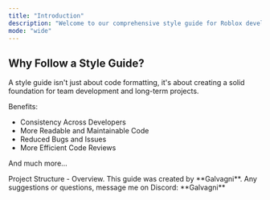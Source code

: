 ```yaml
---
title: "Introduction"
description: "Welcome to our comprehensive style guide for Roblox development! This guide establishes consistent standards and recommended practices for Roblox development, prioritizing readability, maintainability, and performance."
mode: "wide"
---
```


## Why Follow a Style Guide?

A style guide isn't just about code formatting, it's about creating a solid foundation for team development and long-term projects.

Benefits:

- Consistency Across Developers
- More Readable and Maintainable Code
- Reduced Bugs and Issues
- More Efficient Code Reviews

And much more...

<Card title="Start here" icon="diagram-project" iconType="regular" horizontal href="groups/project-structure/overview">
  Project Structure - Overview.
</Card>

<Note>
  This guide was created by **Galvagni**. Any suggestions or questions, message me on Discord: **Galvagni**
</Note>